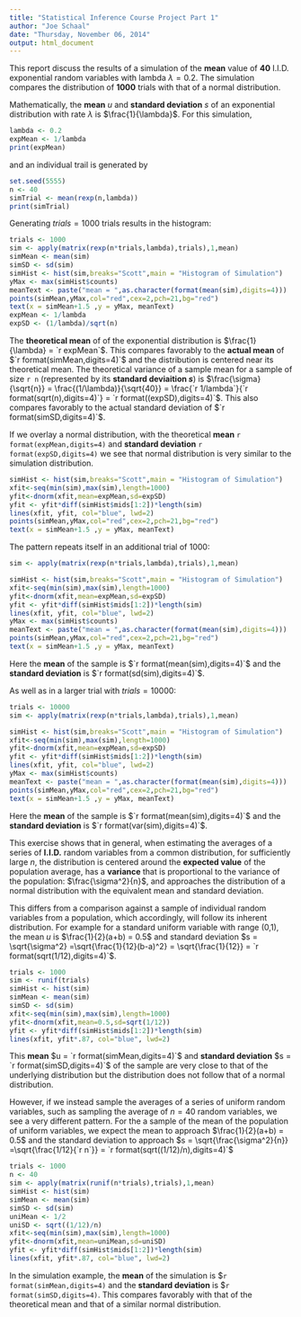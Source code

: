 ```yaml
---
title: "Statistical Inference Course Project Part 1"
author: "Joe Schaal"
date: "Thursday, November 06, 2014"
output: html_document
---
```


This report discuss the results of a simulation of the **mean** value of **40** I.I.D. exponential random variables with lambda  $\lambda = 0.2$.  The simulation compares the distribution of **1000** trials with that of a normal distribution.

Mathematically, the **mean** $u$ and **standard deviation** $s$ of an exponential distribution with rate $\lambda$ is 
$\frac{1}{\lambda}$.   For this simulation,

```r
lambda <- 0.2
expMean <- 1/lambda
print(expMean)
```

and an individual trail is generated by 

```r
set.seed(5555)
n <- 40
simTrial <- mean(rexp(n,lambda))
print(simTrial)
```

Generating $trials = 1000$ trials results in the histogram:
```r
trials <- 1000
sim <- apply(matrix(rexp(n*trials,lambda),trials),1,mean)
simMean <- mean(sim)
simSD <- sd(sim)
simHist <- hist(sim,breaks="Scott",main = "Histogram of Simulation")
yMax <- max(simHist$counts)
meanText <- paste("mean = ",as.character(format(mean(sim),digits=4)))
points(simMean,yMax,col="red",cex=2,pch=21,bg="red")
text(x = simMean+1.5 ,y = yMax, meanText)
expMean <- 1/lambda
expSD <- (1/lambda)/sqrt(n)
```

The **theoretical mean** of of the exponential distribution is $\frac{1}{\lambda} = `r expMean`$.   This compares favorably to the **actual mean** of $`r format(simMean,digits=4)`$ and the distribution is centered near its theoretical mean.   The theoretical variance of a sample mean for a sample of size `r n` (represented by its **standard deviaition $s$**) is $\frac{\sigma}{\sqrt{n}} = \frac{(1/\lambda)}{\sqrt{40}} = \frac{`r 1/lambda`}{`r format(sqrt(n),digits=4)`} = `r format((expSD),digits=4)`$.  This also compares favorably to the actual standard deviation of $`r format(simSD,digits=4)`$.

If we overlay a normal distribution, with the theoretical **mean** `r format(expMean,digits=4)` and **standard deviation** `r format(expSD,digits=4)` we see that normal distribution is very similar to the simulation distribution.
```r
simHist <- hist(sim,breaks="Scott",main = "Histogram of Simulation")
xfit<-seq(min(sim),max(sim),length=1000) 
yfit<-dnorm(xfit,mean=expMean,sd=expSD) 
yfit <- yfit*diff(simHist$mids[1:2])*length(sim) 
lines(xfit, yfit, col="blue", lwd=2)
points(simMean,yMax,col="red",cex=2,pch=21,bg="red")
text(x = simMean+1.5 ,y = yMax, meanText)
```


The pattern repeats itself in an additional trial of 1000:
```r
sim <- apply(matrix(rexp(n*trials,lambda),trials),1,mean)
```
```r
simHist <- hist(sim,breaks="Scott",main = "Histogram of Simulation")
xfit<-seq(min(sim),max(sim),length=1000) 
yfit<-dnorm(xfit,mean=expMean,sd=expSD) 
yfit <- yfit*diff(simHist$mids[1:2])*length(sim) 
lines(xfit, yfit, col="blue", lwd=2)
yMax <- max(simHist$counts)
meanText <- paste("mean = ",as.character(format(mean(sim),digits=4)))
points(simMean,yMax,col="red",cex=2,pch=21,bg="red")
text(x = simMean+1.5 ,y = yMax, meanText)
```

Here the **mean** of the sample is $`r format(mean(sim),digits=4)`$ and the **standard deviation** is $`r format(sd(sim),digits=4)`$.

As well as in a larger trial with $trials = 10000$:
```r
trials <- 10000
sim <- apply(matrix(rexp(n*trials,lambda),trials),1,mean)
```
```r
simHist <- hist(sim,breaks="Scott",main = "Histogram of Simulation")
xfit<-seq(min(sim),max(sim),length=1000) 
yfit<-dnorm(xfit,mean=expMean,sd=expSD) 
yfit <- yfit*diff(simHist$mids[1:2])*length(sim) 
lines(xfit, yfit, col="blue", lwd=2)
yMax <- max(simHist$counts)
meanText <- paste("mean = ",as.character(format(mean(sim),digits=4)))
points(simMean,yMax,col="red",cex=2,pch=21,bg="red")
text(x = simMean+1.5 ,y = yMax, meanText)
```

Here the **mean** of the sample is $`r format(mean(sim),digits=4)`$ and the **standard deviation** is $`r format(var(sim),digits=4)`$.

This exercise shows that in general, when estimating the averages of a series of **I.I.D.** random variables from a common distribution, for sufficiently large $n$, the distribution is centered around the **expected value** of the population average,  has a **variance** that is proportional to the variance of the population:  $\frac{\sigma^2}{n}$, and approaches the distribution of a normal distribution with the equivalent mean and standard deviation.

This differs from a comparison against a sample of individual random variables from a population, which accordingly, will follow its inherent distribution.  For example for a standard uniform variable with range (0,1), the mean $u$ is $\frac{1}{2}(a+b) = 0.5$ and standard deviation $s = \sqrt{\sigma^2} =\sqrt{\frac{1}{12}(b-a)^2} = \sqrt{\frac{1}{12}} = `r format(sqrt(1/12),digits=4)`$.

```r
trials <- 1000
sim <- runif(trials)
simHist <- hist(sim)
simMean <- mean(sim)
simSD <- sd(sim)
xfit<-seq(min(sim),max(sim),length=1000) 
yfit<-dnorm(xfit,mean=0.5,sd=sqrt(1/12))
yfit <- yfit*diff(simHist$mids[1:2])*length(sim) 
lines(xfit, yfit*.87, col="blue", lwd=2)
```

This **mean** $u = `r format(simMean,digits=4)`$ and **standard deviation**  $s = `r format(simSD,digits=4)`$ of the sample are very close to that of the underlying distribution but the distribution does not follow that of a normal distribution.   

However, if we instead sample the averages of a series of uniform random variables, such as sampling the average of $n = 40$ random variables, we see a very different pattern.  For the a sample of the mean of the population of uniform variables, we expect the mean to approach $\frac{1}{2}(a+b) = 0.5$ and the standard deviation to approach $s = \sqrt{\frac{\sigma^2}{n}} =\sqrt{\frac{1/12}{`r n`}} =  `r format(sqrt((1/12)/n),digits=4)`$
```r
trials <- 1000
n <- 40
sim <- apply(matrix(runif(n*trials),trials),1,mean)
simHist <- hist(sim)
simMean <- mean(sim)
simSD <- sd(sim)
uniMean <- 1/2
uniSD <- sqrt((1/12)/n)
xfit<-seq(min(sim),max(sim),length=1000) 
yfit<-dnorm(xfit,mean=uniMean,sd=uniSD)
yfit <- yfit*diff(simHist$mids[1:2])*length(sim) 
lines(xfit, yfit*.87, col="blue", lwd=2)

```
In the simulation example, the **mean** of the simulation is $`r format(simMean,digits=4)` and the **standard deviation** is  $`r format(simSD,digits=4)`.  This compares favorably with that of the theoretical mean and that of a similar normal distribution.